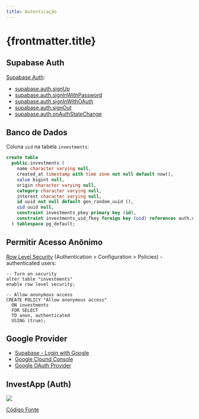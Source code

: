 ```yaml
---
title: Autenticação
---
```



# {frontmatter.title}

## Supabase Auth

[Supabase Auth](https://supabase.com/docs/reference/javascript/auth-api):

- [supabase.auth.signUp](https://supabase.com/docs/reference/javascript/auth-signup)
- [supabase.auth.signInWithPassword](https://supabase.com/docs/reference/javascript/auth-signinwithpassword)
- [supabase.auth.signInWithOAuth](https://supabase.com/docs/reference/javascript/auth-signinwithoauth)
- [supabase.auth.signOut](https://supabase.com/docs/reference/javascript/auth-signout)
- [supabase.auth.onAuthStateChange](https://supabase.com/docs/reference/javascript/auth-onauthstatechange)

## Banco de Dados

Coluna `uid` na tabela `investments`:

```sql
create table
  public.investments (
    name character varying null,
    created_at timestamp with time zone not null default now(),
    value bigint null,
    origin character varying null,
    category character varying null,
    interest character varying null,
    id uuid not null default gen_random_uuid (),
    uid uuid null,
    constraint investments_pkey primary key (id),
    constraint investments_uid_fkey foreign key (uid) references auth.users (id)
  ) tablespace pg_default;
```

## Permitir Acesso Anônimo

[Row Level Security](https://supabase.com/docs/guides/auth/row-level-security) (Authentication > Configuration > Policies) - authenticated users:

```text
-- Turn on security
alter table "investments"
enable row level security;

-- Allow anonymous access
CREATE POLICY "Allow anonymous access"
  ON investments
  FOR SELECT
  TO anon, authenticated
  USING (true);
```

## Google Provider

- [Supabase - Login with Google](https://supabase.com/docs/guides/auth/social-login/auth-google)
- [Google Clound Console](https://console.cloud.google.com/)
- [Google OAuth Provider](https://www.youtube.com/watch?v=_XM9ziOzWk4)

## InvestApp (Auth)

![](/ls/imgs/react/supabase-auth/signin.png)

[Código Fonte](https://github.com/ifpb/ls/tree/main/public/codes/react/supabase-auth/invest-app/)

<CodeTree src="/codes/react/supabase-auth/invest-app/" />

<CodePreview src="/codes/react/supabase-auth/invest-app/src/services/supabase.js" />

<CodePreview src="/codes/react/supabase-auth/invest-app/src/contexts/UserAuthContext.jsx" />

<CodePreview src="/codes/react/supabase-auth/invest-app/src/components/ProtectedPage.jsx" />

<CodePreview src="/codes/react/supabase-auth/invest-app/src/components/NavBar.jsx" />

<CodePreview src="/codes/react/supabase-auth/invest-app/src/app/signup/page.jsx" />

<CodePreview src="/codes/react/supabase-auth/invest-app/src/app/signin/page.jsx" />


